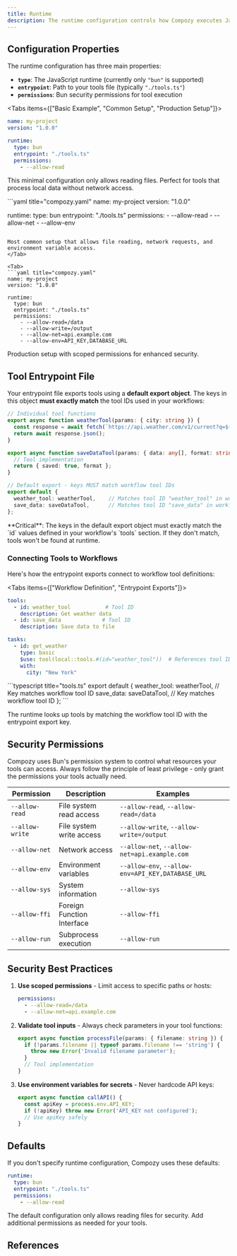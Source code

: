```yaml
---
title: Runtime
description: The runtime configuration controls how Compozy executes JavaScript/TypeScript tools using the Bun runtime engine. This configuration is part of your project's `compozy.yaml` file.
---
```


## Configuration Properties

The runtime configuration has three main properties:

- **`type`**: The JavaScript runtime (currently only `"bun"` is supported)
- **`entrypoint`**: Path to your tools file (typically `"./tools.ts"`)
- **`permissions`**: Bun security permissions for tool execution

<Tabs items={["Basic Example", "Common Setup", "Production Setup"]}>
<Tab>
```yaml title="compozy.yaml"
name: my-project
version: "1.0.0"

runtime:
  type: bun
  entrypoint: "./tools.ts"
  permissions:
    - --allow-read
```

This minimal configuration only allows reading files. Perfect for tools that process local data without network access.
</Tab>

<Tab>
```yaml title="compozy.yaml"
name: my-project
version: "1.0.0"

runtime:
  type: bun
  entrypoint: "./tools.ts"
  permissions:
    - --allow-read
    - --allow-net
    - --allow-env
```

Most common setup that allows file reading, network requests, and environment variable access.
</Tab>

<Tab>
```yaml title="compozy.yaml"
name: my-project
version: "1.0.0"

runtime:
  type: bun
  entrypoint: "./tools.ts"
  permissions:
    - --allow-read=/data
    - --allow-write=/output
    - --allow-net=api.example.com
    - --allow-env=API_KEY,DATABASE_URL
```

Production setup with scoped permissions for enhanced security.
</Tab>
</Tabs>

## Tool Entrypoint File

Your entrypoint file exports tools using a **default export object**. The keys in this object **must exactly match** the tool IDs used in your workflows:

```typescript title="tools.ts"
// Individual tool functions
export async function weatherTool(params: { city: string }) {
  const response = await fetch(`https://api.weather.com/v1/current?q=${params.city}`);
  return await response.json();
}

export async function saveDataTool(params: { data: any[], format: string }) {
  // Tool implementation
  return { saved: true, format };
}

// Default export - keys MUST match workflow tool IDs
export default {
  weather_tool: weatherTool,    // Matches tool ID "weather_tool" in workflow
  save_data: saveDataTool,      // Matches tool ID "save_data" in workflow
};
```

<Callout type="warning">
**Critical**: The keys in the default export object must exactly match the `id` values defined in your workflow's `tools` section. If they don't match, tools won't be found at runtime.
</Callout>

### Connecting Tools to Workflows

Here's how the entrypoint exports connect to workflow tool definitions:

<Tabs items={["Workflow Definition", "Entrypoint Exports"]}>
<Tab>
```yaml title="workflow.yaml"
tools:
  - id: weather_tool           # Tool ID
    description: Get weather data
  - id: save_data             # Tool ID
    description: Save data to file

tasks:
  - id: get_weather
    type: basic
    $use: tool(local::tools.#(id="weather_tool"))  # References tool ID
    with:
      city: "New York"
```
</Tab>

<Tab>
```typescript title="tools.ts"
export default {
  weather_tool: weatherTool,  // Key matches workflow tool ID
  save_data: saveDataTool,    // Key matches workflow tool ID
};
```

The runtime looks up tools by matching the workflow tool ID with the entrypoint export key.
</Tab>
</Tabs>

## Security Permissions

Compozy uses Bun's permission system to control what resources your tools can access. Always follow the principle of least privilege - only grant the permissions your tools actually need.

| Permission | Description | Examples |
|------------|-------------|----------|
| `--allow-read` | File system read access | `--allow-read`, `--allow-read=/data` |
| `--allow-write` | File system write access | `--allow-write`, `--allow-write=/output` |
| `--allow-net` | Network access | `--allow-net`, `--allow-net=api.example.com` |
| `--allow-env` | Environment variables | `--allow-env`, `--allow-env=API_KEY,DATABASE_URL` |
| `--allow-sys` | System information | `--allow-sys` |
| `--allow-ffi` | Foreign Function Interface | `--allow-ffi` |
| `--allow-run` | Subprocess execution | `--allow-run` |

## Security Best Practices

1. **Use scoped permissions** - Limit access to specific paths or hosts:
   ```yaml
   permissions:
     - --allow-read=/data
     - --allow-net=api.example.com
   ```

2. **Validate tool inputs** - Always check parameters in your tool functions:
   ```typescript
   export async function processFile(params: { filename: string }) {
     if (!params.filename || typeof params.filename !== 'string') {
       throw new Error('Invalid filename parameter');
     }
     // Tool implementation
   }
   ```

3. **Use environment variables for secrets** - Never hardcode API keys:
   ```typescript
   export async function callAPI() {
     const apiKey = process.env.API_KEY;
     if (!apiKey) throw new Error('API_KEY not configured');
     // Use apiKey safely
   }
   ```

## Defaults

If you don't specify runtime configuration, Compozy uses these defaults:

```yaml
runtime:
  type: bun
  entrypoint: "./tools.ts"
  permissions:
    - --allow-read
```

<Callout type="info">
The default configuration only allows reading files for security. Add additional permissions as needed for your tools.
</Callout>

## References

<ReferenceCardList>
<ReferenceCard
  title="Tool Development"
  description="Learn how to build and test tools for the runtime"
  href="/docs/core/tools/typescript-development"
  icon="Code"
/>
<ReferenceCard
  title="Security Best Practices"
  description="Comprehensive security guidelines for production"
  href="/docs/core/tools/performance-security"
  icon="Shield"
/>
<ReferenceCard
  title="Project Configuration"
  description="Complete project setup and configuration guide"
  href="/docs/core/configuration/project-setup"
  icon="Settings"
/>
<ReferenceCard
  title="Testing & Debugging"
  description="Tools and techniques for debugging runtime issues"
  href="/docs/core/tools/testing-debugging"
  icon="Bug"
/>
</ReferenceCardList>
